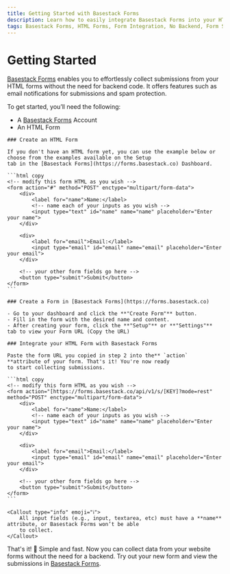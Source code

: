 ```yaml
---
title: Getting Started with Basestack Forms
description: Learn how to easily integrate Basestack Forms into your HTML forms. Collect form submissions without the need for backend code and view them on the Basestack Forms dashboard.
tags: Basestack Forms, HTML Forms, Form Integration, No Backend, Form Submissions, Developer tools, "2025", Web development
---
```



# Getting Started

[Basestack Forms](https://forms.basestack.co) enables you to effortlessly collect submissions from your HTML forms without the need for backend code. It offers features such as email notifications for submissions and spam protection.

To get started, you’ll need the following:

- A [Basestack Forms](https://forms.basestack.co) Account
- An HTML Form

<Steps>

    ### Create an HTML Form

    If you don't have an HTML form yet, you can use the example below or choose from the examples available on the Setup
    tab in the [Basestack Forms](https://forms.basestack.co) Dashboard.

    ```html copy
    <!-- modify this form HTML as you wish -->
    <form action="#" method="POST" enctype="multipart/form-data">
        <div>
            <label for="name">Name:</label>
            <!-- name each of your inputs as you wish -->
            <input type="text" id="name" name="name" placeholder="Enter your name">
        </div>

        <div>
            <label for="email">Email:</label>
            <input type="email" id="email" name="email" placeholder="Enter your email">
        </div>

        <!-- your other form fields go here -->
        <button type="submit">Submit</button>
    </form>
    ```

    ### Create a Form in [Basestack Forms](https://forms.basestack.co)

    - Go to your dashboard and click the **"Create Form"** button.
    - Fill in the form with the desired name and content.
    - After creating your form, click the **"Setup"** or **"Settings"** tab to view your Form URL (Copy the URL)

    ### Integrate your HTML Form with Basestack Forms

    Paste the form URL you copied in step 2 into the** `action` **attribute of your form. That's it! You're now ready
    to start collecting submissions.

    ```html copy
    <!-- modify this form HTML as you wish -->
    <form action="[https://forms.basestack.co/api/v1/s/[KEY]?mode=rest" method="POST" enctype="multipart/form-data">
        <div>
            <label for="name">Name:</label>
            <!-- name each of your inputs as you wish -->
            <input type="text" id="name" name="name" placeholder="Enter your name">
        </div>

        <div>
            <label for="email">Email:</label>
            <input type="email" id="email" name="email" placeholder="Enter your email">
        </div>

        <!-- your other form fields go here -->
        <button type="submit">Submit</button>
    </form>
    ```

    <Callout type="info" emoji="ℹ️">
        All input fields (e.g., input, textarea, etc) must have a **name** attribute, or Basestack Forms won’t be able
        to collect.
    </Callout>

</Steps>

That's it! 🎉 Simple and fast. Now you can collect data from your website forms without the need for a backend. Try out your new form and view the submissions in [Basestack Forms](https://forms.basestack.co).

